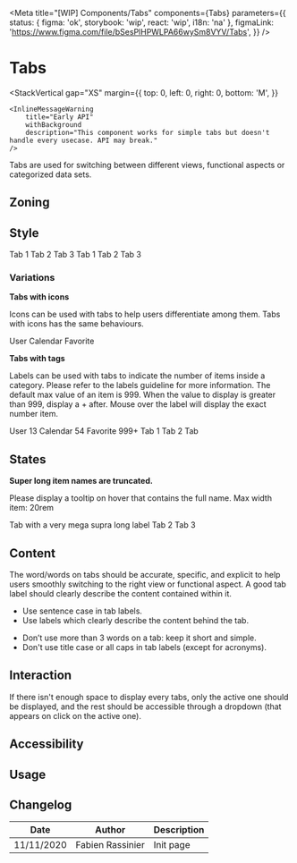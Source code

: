 

<Meta
	title="[WIP] Components/Tabs"
	components={Tabs}
	parameters={{
		status: { figma: 'ok', storybook: 'wip', react: 'wip', i18n: 'na' },
		figmaLink: 'https://www.figma.com/file/bSesPlHPWLPA66wySm8VYV/Tabs',
	}}
/>

# Tabs

<StackVertical
	gap="XS"
	margin={{
		top: 0,
		left: 0,
		right: 0,
		bottom: 'M',
	}}
>
	<InlineMessageWarning
		title="Early API"
		withBackground
		description="This component works for simple tabs but doesn't handle every usecase. API may break."
	/>
</StackVertical>

Tabs are used for switching between different views, functional aspects or categorized data sets.

## Zoning

<FigmaImage
	src="https://www.figma.com/file/qc8oUSyVJM67gSsbTShftt/%F0%9F%93%90-Zoning?node-id=46%3A63"
	alt="zoning for tabs"
/>

## Style

<FigmaIframe
	light="https://www.figma.com/file/bSesPlHPWLPA66wySm8VYV/Tabs?node-id=0%3A201"
	dark="https://www.figma.com/file/bSesPlHPWLPA66wySm8VYV/Tabs?node-id=311%3A179"
/>

<Canvas>
	<Story name="default">
		<Tabs selectedId="tab3">
			<Tabs.TabList aria-label="My tabs">
				<Tabs.Tab>Tab 1</Tabs.Tab>
				<Tabs.Tab>Tab 2</Tabs.Tab>
				<Tabs.Tab id="tab3">Tab 3</Tabs.Tab>
			</Tabs.TabList>
			<Tabs.TabPanel>Tab 1</Tabs.TabPanel>
			<Tabs.TabPanel>Tab 2</Tabs.TabPanel>
			<Tabs.TabPanel>Tab 3</Tabs.TabPanel>
		</Tabs>
	</Story>
</Canvas>

### Variations

**Tabs with icons**

Icons can be used with tabs to help users differentiate among them. Tabs with icons has the same behaviours.

<Canvas>
	<Story name="tabs-with-icons">
		<Tabs selectedId="tab2">
			<Tabs.TabList aria-label="My tabs">
				<Tabs.Tab>
					<Icon name="talend-user-circle" /> User
				</Tabs.Tab>
				<Tabs.Tab id="tab2">
					<Icon name="talend-empty-calendar" /> Calendar
				</Tabs.Tab>
				<Tabs.Tab>
					<Icon name="talend-star" /> Favorite
				</Tabs.Tab>
			</Tabs.TabList>
		</Tabs>
	</Story>
</Canvas>

**Tabs with tags**

Labels can be used with tabs to indicate the number of items inside a category. Please refer to the labels guideline for more information.
The default max value of an item is 999. When the value to display is greater than 999, display a + after.
Mouse over the label will display the exact number item.

<Canvas>
	<Story name="tabs-with-tags">
		<Tabs selectedId="tab2">
			<Tabs.TabList aria-label="My tabs">
				<Tabs.Tab>
					User <Tag title="13">13</Tag>
				</Tabs.Tab>
				<Tabs.Tab id="tab2">
					Calendar <TagInformation>54</TagInformation>
				</Tabs.Tab>
				<Tooltip title="Display 1534 favorites" placement="top">
					<Tabs.Tab>
						Favorite <Tag>999+</Tag>
					</Tabs.Tab>
				</Tooltip>
				<Tabs.TabPanel>Tab 1</Tabs.TabPanel>
				<Tabs.TabPanel>Tab 2</Tabs.TabPanel>
				<Tabs.TabPanel>Tab</Tabs.TabPanel>
			</Tabs.TabList>
		</Tabs>
	</Story>
</Canvas>

## States

**Super long item names are truncated.**

Please display a tooltip on hover that contains the full name.
Max width item: 20rem

<Canvas>
	<Story name="tabs-with-truncated-label">
		<Tabs selectedId="tab3">
			<Tabs.TabList aria-label="My tabs">
				<Tooltip title="Tab with a very mega supra long label" placement="top">
					<Tabs.Tab>Tab with a very mega supra long label</Tabs.Tab>
				</Tooltip>
				<Tabs.Tab>Tab 2</Tabs.Tab>
				<Tabs.Tab id="tab3">Tab 3</Tabs.Tab>
			</Tabs.TabList>
		</Tabs>
	</Story>
</Canvas>

## Content

The word/words on tabs should be accurate, specific, and explicit to help users smoothly switching to the right view or functional aspect. A good tab label should clearly describe the content contained within it.

<Use>
	<Use.Do>
		<ul>
			<li>Use sentence case in tab labels.</li>
			<li>Use labels which clearly describe the content behind the tab.</li>
		</ul>
	</Use.Do>
	<Use.Dont>
		<ul>
			<li>Don’t use more than 3 words on a tab: keep it short and simple.</li>
			<li>Don't use title case or all caps in tab labels (except for acronyms).</li>
		</ul>
	</Use.Dont>
</Use>

## Interaction

If there isn't enough space to display every tabs, only the active one should be displayed, and the rest should be accessible through a dropdown (that appears on click on the active one).

<FigmaImage
	src="https://www.figma.com/file/bSesPlHPWLPA66wySm8VYV/Tabs?node-id=0%3A167"
	alt="tabs with dropdowns"
/>

## Accessibility

## Usage

## Changelog

| Date       | Author           | Description |
| ---------- | ---------------- | ----------- |
| 11/11/2020 | Fabien Rassinier | Init page   |
